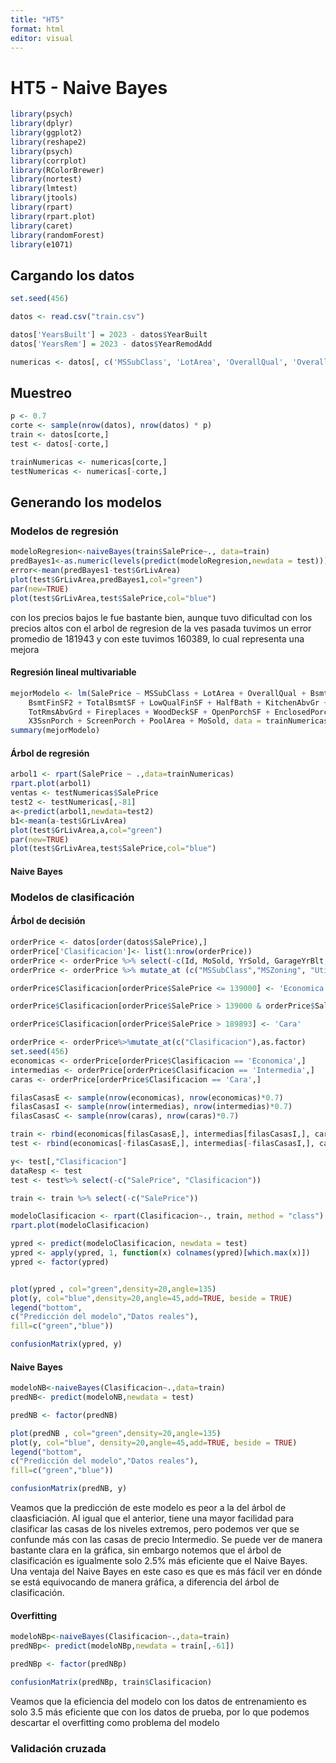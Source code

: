 ```yaml
---
title: "HT5"
format: html
editor: visual
---
```


# HT5 - Naive Bayes

```r
library(psych)
library(dplyr)
library(ggplot2)
library(reshape2)
library(psych)
library(corrplot)
library(RColorBrewer)
library(nortest)
library(lmtest)
library(jtools)
library(rpart)
library(rpart.plot)
library(caret)
library(randomForest)
library(e1071)
```

## Cargando los datos

```r
set.seed(456)

datos <- read.csv("train.csv")

datos['YearsBuilt'] = 2023 - datos$YearBuilt
datos['YearsRem'] = 2023 - datos$YearRemodAdd

numericas <- datos[, c('MSSubClass', 'LotArea', 'OverallQual', 'OverallCond', 'YearsBuilt', 'YearsRem', 'BsmtFinSF1', 'BsmtFinSF2', 'BsmtUnfSF', 'TotalBsmtSF', 'X1stFlrSF', 'X2ndFlrSF', 'LowQualFinSF', 'GrLivArea', 'BsmtFullBath', 'BsmtHalfBath', 'FullBath', 'HalfBath', 'BedroomAbvGr', 'KitchenAbvGr', 'TotRmsAbvGrd', 'Fireplaces', 'GarageCars', 'GarageArea', 'WoodDeckSF', 'OpenPorchSF', 'EnclosedPorch', 'X3SsnPorch', 'ScreenPorch', 'PoolArea', 'MiscVal', 'MoSold', 'SalePrice')]
```

## Muestreo

```r
p <- 0.7
corte <- sample(nrow(datos), nrow(datos) * p)
train <- datos[corte,]
test <- datos[-corte,]

trainNumericas <- numericas[corte,]
testNumericas <- numericas[-corte,]
```

## Generando los modelos

### Modelos de regresión

```r
modeloRegresion<-naiveBayes(train$SalePrice~., data=train)
predBayes1<-as.numeric(levels(predict(modeloRegresion,newdata = test)))[1:439]
error<-mean(predBayes1-test$GrLivArea)
plot(test$GrLivArea,predBayes1,col="green")
par(new=TRUE)
plot(test$GrLivArea,test$SalePrice,col="blue")
```

con los precios bajos le fue bastante bien, aunque tuvo dificultad con los precios altos con el arbol de regresion de la ves pasada tuvimos un error promedio de 181943 y con este tuvimos 160389, lo cual representa una mejora






#### Regresión lineal multivariable

```r
mejorModelo <- lm(SalePrice ~ MSSubClass + LotArea + OverallQual + BsmtFinSF1 + 
    BsmtFinSF2 + TotalBsmtSF + LowQualFinSF + HalfBath + KitchenAbvGr + 
    TotRmsAbvGrd + Fireplaces + WoodDeckSF + OpenPorchSF + EnclosedPorch + 
    X3SsnPorch + ScreenPorch + PoolArea + MoSold, data = trainNumericas)
summary(mejorModelo)
```

#### Árbol de regresión

```r
arbol1 <- rpart(SalePrice ~ .,data=trainNumericas)
rpart.plot(arbol1)
ventas <- testNumericas$SalePrice
test2 <- testNumericas[,-81]
a<-predict(arbol1,newdata=test2)
b1<-mean(a-test$GrLivArea)
plot(test$GrLivArea,a,col="green")
par(new=TRUE)
plot(test$GrLivArea,test$SalePrice,col="blue")
```

#### Naive Bayes

### Modelos de clasificación

#### Árbol de decisión

```r
orderPrice <- datos[order(datos$SalePrice),]
orderPrice['Clasificacion']<- list(1:nrow(orderPrice))
orderPrice <- orderPrice %>% select(-c(Id, MoSold, YrSold, GarageYrBlt, Alley, LotShape, LandContour, Condition2, YearBuilt, Exterior2nd, FireplaceQu, GarageQual, SaleType,BsmtFinType2, BsmtFinSF2, BsmtUnfSF, BsmtFullBath, BsmtHalfBath, X3SsnPorch, GarageFinish))
orderPrice <- orderPrice %>% mutate_at (c("MSSubClass","MSZoning", "Utilities", "LotConfig", "Street", "LandSlope", "Neighborhood", "Condition1", "BldgType", "HouseStyle", "OverallQual", "OverallCond", "RoofStyle", "PavedDrive", "RoofMatl", "Exterior1st", "MasVnrType", "ExterQual", "ExterCond","Foundation", "BsmtQual", "BsmtCond", "BsmtExposure", "BsmtFinType1", "Heating", "HeatingQC", "CentralAir","Electrical", "Functional", "GarageType", "GarageCond", "PoolQC", "Fence", "MiscFeature", "SaleCondition"), as.factor)

orderPrice$Clasificacion[orderPrice$SalePrice <= 139000] <- 'Economica'

orderPrice$Clasificacion[orderPrice$SalePrice > 139000 & orderPrice$SalePrice <= 189893 ] <- 'Intermedia'

orderPrice$Clasificacion[orderPrice$SalePrice > 189893] <- 'Cara'

orderPrice <- orderPrice%>%mutate_at(c("Clasificacion"),as.factor)
set.seed(456)
economicas <- orderPrice[orderPrice$Clasificacion == 'Economica',]
intermedias <- orderPrice[orderPrice$Clasificacion == 'Intermedia',]
caras <- orderPrice[orderPrice$Clasificacion == 'Cara',]

filasCasasE <- sample(nrow(economicas), nrow(economicas)*0.7)
filasCasasI <- sample(nrow(intermedias), nrow(intermedias)*0.7)
filasCasasC <- sample(nrow(caras), nrow(caras)*0.7)

train <- rbind(economicas[filasCasasE,], intermedias[filasCasasI,], caras[filasCasasC,])
test <- rbind(economicas[-filasCasasE,], intermedias[-filasCasasI,], caras[-filasCasasC,])

y<- test[,"Clasificacion"]
dataResp <- test
test <- test%>% select(-c("SalePrice", "Clasificacion"))

train <- train %>% select(-c("SalePrice"))

modeloClasificacion <- rpart(Clasificacion~., train, method = "class")
rpart.plot(modeloClasificacion)

ypred <- predict(modeloClasificacion, newdata = test)
ypred <- apply(ypred, 1, function(x) colnames(ypred)[which.max(x)])
ypred <- factor(ypred)


plot(ypred , col="green",density=20,angle=135)
plot(y, col="blue",density=20,angle=45,add=TRUE, beside = TRUE)
legend("bottom",
c("Predicción del modelo","Datos reales"),
fill=c("green","blue"))

confusionMatrix(ypred, y)
```

#### Naive Bayes

```r
modeloNB<-naiveBayes(Clasificacion~.,data=train)
predNB<- predict(modeloNB,newdata = test)

predNB <- factor(predNB)

plot(predNB , col="green",density=20,angle=135)
plot(y, col="blue", density=20,angle=45,add=TRUE, beside = TRUE)
legend("bottom",
c("Predicción del modelo","Datos reales"),
fill=c("green","blue"))

confusionMatrix(predNB, y)
```

Veamos que la predicción de este modelo es peor a la del árbol de claasficiación. Al igual que el anterior, tiene una mayor facilidad para clasificar las casas de los niveles extremos, pero podemos ver que se confunde más con las casas de precio Intermedio. Se puede ver de manera bastante clara en la gráfica, sin embargo notemos que el árbol de clasificación es igualmente solo 2.5% más eficiente que el Naive Bayes. Una ventaja del Naive Bayes en este caso es que es más fácil ver en dónde se está equivocando de manera gráfica, a diferencia del árbol de clasificación.

#### Overfitting 

```r
modeloNBp<-naiveBayes(Clasificacion~.,data=train)
predNBp<- predict(modeloNBp,newdata = train[,-61])

predNBp <- factor(predNBp)

confusionMatrix(predNBp, train$Clasificacion)
```

Veamos que la eficiencia del modelo con los datos de entrenamiento es solo $3.5%$ más eficiente que con los datos de prueba, por lo que podemos descartar el overfitting como problema del modelo

### Validación cruzada
